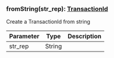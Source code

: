 ### fromString(str_rep): [TransactionId](#transactionid)

Create a TransactionId from string

| Parameter | Type   | Description |
| --------- | ------ | ----------- |
| str_rep   | String |             |
